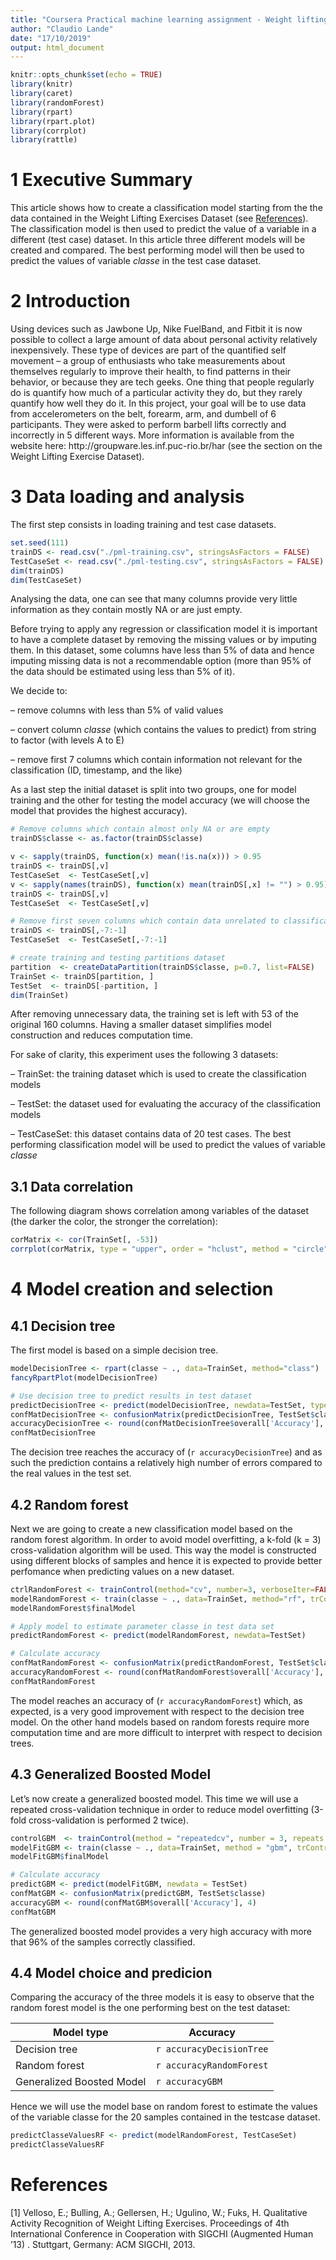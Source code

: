 ```yaml
---
title: "Coursera Practical machine learning assignment - Weight lifting prediction"
author: "Claudio Lande"
date: "17/10/2019"
output: html_document
---
```


```r
knitr::opts_chunk$set(echo = TRUE)
library(knitr)
library(caret)
library(randomForest)
library(rpart)
library(rpart.plot)
library(corrplot)
library(rattle)
```

# 1 Executive Summary
This article shows how to create a classification model starting from the the data contained in the Weight Lifting Exercises Dataset (see [References]). The classification model is then used to predict the value of a variable in a different (test case) dataset.
In this article three different models will be created and compared. The best performing model will then be used to predict the values of variable _classe_ in the test case dataset.

# 2 Introduction
Using devices such as Jawbone Up, Nike FuelBand, and Fitbit it is now possible to collect a large amount of data about personal activity relatively inexpensively. These type of devices are part of the quantified self movement – a group of enthusiasts who take measurements about themselves regularly to improve their health, to find patterns in their behavior, or because they are tech geeks. One thing that people regularly do is quantify how much of a particular activity they do, but they rarely quantify how well they do it. In this project, your goal will be to use data from accelerometers on the belt, forearm, arm, and dumbell of 6 participants. They were asked to perform barbell lifts correctly and incorrectly in 5 different ways. More information is available from the website here: http://groupware.les.inf.puc-rio.br/har (see the section on the Weight Lifting Exercise Dataset).

# 3 Data loading and analysis
The first step consists in loading training and test case datasets.
```r
set.seed(111)
trainDS <- read.csv("./pml-training.csv", stringsAsFactors = FALSE)
TestCaseSet <- read.csv("./pml-testing.csv", stringsAsFactors = FALSE)
dim(trainDS)
dim(TestCaseSet)
```
Analysing the data, one can see that many columns provide very little information as they contain mostly NA or are just empty.

Before trying to apply any regression or classification model it is important to have a complete dataset by removing the missing values or by imputing them. In this dataset, some columns have less than 5% of data and hence imputing missing data is not a recommendable option (more than 95% of the data should be estimated using less than 5% of it).

We decide to:

-- remove columns with less than 5% of valid values

-- convert column _classe_ (which contains the values to predict) from string to factor (with levels A to E)

-- remove first 7 columns which contain information not relevant for the classification (ID, timestamp, and the like)

As a last step the initial dataset is split into two groups, one for model training and the other for testing the model accuracy (we will choose the model that provides the highest accuracy).

```r

# Remove columns which contain almost only NA or are empty
trainDS$classe <- as.factor(trainDS$classe)

v <- sapply(trainDS, function(x) mean(!is.na(x))) > 0.95
trainDS <- trainDS[,v]
TestCaseSet  <- TestCaseSet[,v]
v <- sapply(names(trainDS), function(x) mean(trainDS[,x] != "") > 0.95)
trainDS <- trainDS[,v]
TestCaseSet  <- TestCaseSet[,v]

# Remove first seven columns which contain data unrelated to classification
trainDS <- trainDS[,-7:-1]
TestCaseSet  <- TestCaseSet[,-7:-1]

# create training and testing partitions dataset 
partition  <- createDataPartition(trainDS$classe, p=0.7, list=FALSE)
TrainSet <- trainDS[partition, ]
TestSet  <- trainDS[-partition, ]
dim(TrainSet)
```
After removing unnecessary data, the training set is left with 53 of the original 160 columns. Having a smaller dataset simplifies model construction and reduces computation time.

For sake of clarity, this experiment uses the following 3 datasets:

-- TrainSet: the training dataset which is used to create the classification models

-- TestSet: the dataset used for evaluating the accuracy of the classification models

-- TestCaseSet: this dataset contains data of 20 test cases. The best performing classification model will be used to predict the values of variable _classe_

## 3.1 Data correlation

The following diagram shows correlation among variables of the dataset (the darker the color, the stronger the correlation):
```r
corMatrix <- cor(TrainSet[, -53])
corrplot(corMatrix, type = "upper", order = "hclust", method = "circle", tl.cex = 0.7,  tl.col="black", tl.srt=45)
```

# 4 Model creation and selection

## 4.1 Decision tree
The first model is based on a simple decision tree.
```r
modelDecisionTree <- rpart(classe ~ ., data=TrainSet, method="class")
fancyRpartPlot(modelDecisionTree)

# Use decision tree to predict results in test dataset
predictDecisionTree <- predict(modelDecisionTree, newdata=TestSet, type="class")
confMatDecisionTree <- confusionMatrix(predictDecisionTree, TestSet$classe)
accuracyDecisionTree <- round(confMatDecisionTree$overall['Accuracy'], 4)
confMatDecisionTree
```

The decision tree reaches the accuracy of (`r accuracyDecisionTree`) and as such the prediction contains a relatively high number of errors compared to the real values in the test set.


## 4.2 Random forest
Next we are going to create a new classification model based on the random forest algorithm. 
In order to avoid model overfitting, a k-fold (k = 3) cross-validation algorithm will be used. This way the model is constructed using different blocks of samples and hence it is expected to provide better perfomance when predicting values on a new dataset.
```r
ctrlRandomForest <- trainControl(method="cv", number=3, verboseIter=FALSE)
modelRandomForest <- train(classe ~ ., data=TrainSet, method="rf", trControl=ctrlRandomForest)
modelRandomForest$finalModel

# Apply model to estimate parameter classe in test data set
predictRandomForest <- predict(modelRandomForest, newdata=TestSet)

# Calculate accuracy
confMatRandomForest <- confusionMatrix(predictRandomForest, TestSet$classe)
accuracyRandomForest <- round(confMatRandomForest$overall['Accuracy'], 4)
confMatRandomForest

```

The model reaches an accuracy of (`r accuracyRandomForest`) which, as expected, is a very good improvement with respect to the decision tree model.
On the other hand models based on random forests require more computation time and are more difficult to interpret with respect to decision trees.

## 4.3 Generalized Boosted Model
Let's now create a generalized boosted model. This time we will use a repeated cross-validation technique in order to reduce model overfitting (3-fold cross-validation is performed 2 twice).
```r
controlGBM  <- trainControl(method = "repeatedcv", number = 3, repeats = 2)
modelFitGBM <- train(classe ~ ., data=TrainSet, method = "gbm", trControl = controlGBM, verbose = FALSE)
modelFitGBM$finalModel

# Calculate accuracy
predictGBM <- predict(modelFitGBM, newdata = TestSet)
confMatGBM <- confusionMatrix(predictGBM, TestSet$classe)
accuracyGBM <- round(confMatGBM$overall['Accuracy'], 4)
confMatGBM
```
The generalized boosted model provides a very high accuracy with more that 96% of the samples correctly classified.

## 4.4 Model choice and predicion
Comparing the accuracy of the three models it is easy to observe that the random forest model is the one performing best on the test dataset:

| Model type                | Accuracy                 |
| --------------------------|--------------------------|
| Decision tree             | `r accuracyDecisionTree` |
| Random forest             | `r accuracyRandomForest` |
| Generalized Boosted Model | `r accuracyGBM`          |

Hence we will use the model base on random forest to estimate the values of the variable classe for the 20 samples contained in the testcase dataset.

```r
predictClasseValuesRF <- predict(modelRandomForest, TestCaseSet)
predictClasseValuesRF

```

# References
[1] Velloso, E.; Bulling, A.; Gellersen, H.; Ugulino, W.; Fuks, H. Qualitative Activity Recognition of Weight Lifting Exercises. Proceedings of 4th International Conference in Cooperation with SIGCHI (Augmented Human '13) . Stuttgart, Germany: ACM SIGCHI, 2013.